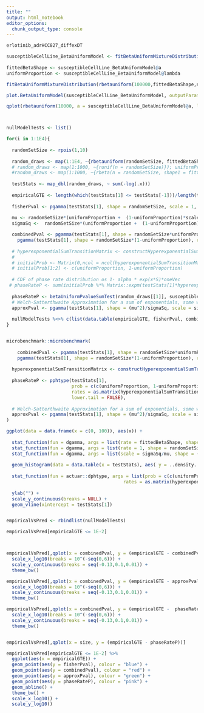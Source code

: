 ```yaml
---
title: ""
output: html_notebook
editor_options: 
  chunk_output_type: console
---
```


```r


erlotinib_adrHCC827_diffexDT

susceptibleCellLine_BetaUniformModel <- fitBetaUniformMixtureDistribution(erlotinib_adrHCC827_diffexDT$HCC827_pValue, 
                                                                          nStarts = 20)
fittedBetaShape <- susceptibleCellLine_BetaUniformModel@a
uniformProportion <- susceptibleCellLine_BetaUniformModel@lambda

fitBetaUniformMixtureDistribution(rbetauniform(100000,fittedBetaShape,nonUniformProportion))

plot.BetaUniformModel(susceptibleCellLine_BetaUniformModel, outputParameters = F, outputFormula = F)

qplot(rbetauniform(10000, a = susceptibleCellLine_BetaUniformModel@a, lambda = susceptibleCellLine_BetaUniformModel@lambda))



nullModelTests <- list()

for(i in 1:1E4){
  
  randomSetSize <- rpois(1,10)
  
  random_draws <- map(1:1E4, ~{rbetauniform(randomSetSize, fittedBetaShape, uniformProportion)})
  # random_draws <- map(1:1000, ~{runif(n = randomSetSize)}); uniformProportion <- 1
  #random_draws <- map(1:1000, ~{rbeta(n = randomSetSize, shape1 = fittedBetaShape, shape2 = 1)}) ; uniformProportion <- 0
  
  testStats <- map_dbl(random_draws, ~ sum(-log(.x)))
  
  empiricalGTE <- length(which(testStats[1] <= testStats[-1]))/length(testStats[-1])
  
  fisherPval <- pgamma(testStats[1], shape = randomSetSize, scale = 1, lower.tail = FALSE) 
  
  mu <- randomSetSize*(uniformProportion +  (1-uniformProportion)*scaleParam)
  sigmaSq <-  randomSetSize*(uniformProportion +  (1-uniformProportion)*scaleParam^2)

  combinedPval <- pgamma(testStats[1], shape = randomSetSize*uniformProportion, scale = 1, lower.tail = FALSE) + 
    pgamma(testStats[1], shape = randomSetSize*(1-uniformProportion), rate = fittedBetaShape, lower.tail = FALSE)
  
  # hyperexponentialSumTransitionMatrix <- constructHyperexponentialSumTransitionMatrix(randomSetSize, uniformProportion, fittedBetaShape)
  # 
  # initialProb <- Matrix(0,ncol = ncol(hyperexponentialSumTransitionMatrix), nrow = 1)
  # initialProb[1:2] <- c(uniformProportion, 1-uniformProportion)
     
  # CDF of phase rate distribution os 1- alpha * exp(x*S)*oneVec
 # phaseRateP <- sum(initialProb %*% Matrix::expm(testStats[1]*hyperexponentialSumTransitionMatrix))
  
  phaseRateP <- betaUniformPvalueSumTest(random_draws[[1]], susceptibleCellLine_BetaUniformModel)
  # Welch-Satterthwaite Approximation for a sum of exponentials, some with different paramenters
  approxPval <- pgamma(testStats[1], shape = (mu^2)/sigmaSq, scale = sigmaSq/mu, lower.tail = F)
  
  nullModelTests %<>% c(list(data.table(empiricalGTE, fisherPval, combinedPval, approxPval, phaseRateP, size = randomSetSize)))
}


microbenchmark::microbenchmark(
  
    combinedPval <- pgamma(testStats[1], shape = randomSetSize*uniformProportion, scale = 1, lower.tail = FALSE) + 
    pgamma(testStats[1], shape = randomSetSize*(1-uniformProportion), rate = fittedBetaShape, lower.tail = FALSE),
  
  hyperexponentialSumTransitionMatrix <- constructHyperexponentialSumTransitionMatrix(randomSetSize, uniformProportion, fittedBetaShape),
  
  phaseRateP <- pphtype(testStats[1],
                        prob = c(c(uniformProportion, 1-uniformProportion), rep(0,2*(randomSetSize-1))),
                        rates = as.matrix(hyperexponentialSumTransitionMatrix),
                        lower.tail = FALSE),
  
  # Welch-Satterthwaite Approximation for a sum of exponentials, some with different paramenters
  approxPval <- pgamma(testStats[1], shape = (mu^2)/sigmaSq, scale = sigmaSq/mu, lower.tail = F)
)

ggplot(data = data.frame(x = c(0, 100)), aes(x)) +
  
  stat_function(fun = dgamma, args = list(rate = fittedBetaShape, shape = randomSetSize), colour = "red") +
  stat_function(fun = dgamma, args = list(rate = 1, shape = randomSetSize), colour = "black") +
  stat_function(fun = dgamma, args = list(scale = sigmaSq/mu, shape = (mu^2)/sigmaSq), colour = "pink") +
  
  geom_histogram(data = data.table(x = testStats), aes( y = ..density..), binwidth = 1, fill = "grey", color = "black") +
  
  stat_function(fun = actuar::dphtype, args = list(prob = c(c(uniformProportion, 1-uniformProportion), rep(0,2*(randomSetSize-1))),
                                           rates = as.matrix(hyperexponentialSumTransitionMatrix)), colour = "green", size = 1) +
  
  ylab("") +
  scale_y_continuous(breaks = NULL) +
  geom_vline(xintercept = testStats[1]) 


empiricalVsPred <- rbindlist(nullModelTests)

empiricalVsPred[empiricalGTE <= 1E-2]



empiricalVsPred[,qplot(x = combinedPval, y = (empiricalGTE - combinedPval))] + 
  scale_x_log10(breaks = 10^(-seq(0,6))) +
  scale_y_continuous(breaks = seq(-0.13,0.1,0.01)) +
  theme_bw()

empiricalVsPred[,qplot(x = combinedPval, y = (empiricalGTE - approxPval))] + 
  scale_x_log10(breaks = 10^(-seq(0,6))) +
  scale_y_continuous(breaks = seq(-0.13,0.1,0.01)) +
  theme_bw()

empiricalVsPred[,qplot(x = combinedPval, y = (empiricalGTE -  phaseRateP))] + 
  scale_x_log10(breaks = 10^(-seq(0,6))) +
  scale_y_continuous(breaks = seq(-0.13,0.1,0.01)) +
  theme_bw()


empiricalVsPred[,qplot(x = size, y = (empiricalGTE - phaseRateP))]

empiricalVsPred[empiricalGTE <= 1E-2] %>%
  ggplot(aes(x = empiricalGTE)) +
  geom_point(aes(y = fisherPval), colour = "blue") +
  geom_point(aes(y = combinedPval), colour = "red") +
  geom_point(aes(y = approxPval), colour = "green") +
  geom_point(aes(y = phaseRateP), colour = "pink") +
  geom_abline() +
  theme_bw() +
  scale_x_log10() +
  scale_y_log10()

```

